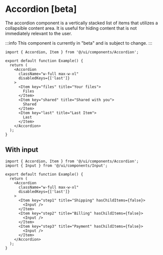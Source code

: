 # Accordion [beta]

The accordion component is a vertically stacked list of items that utilizes a collapsible content area. It is useful for hiding content that is not immediately relevant to the user.

:::info
This component is currently in "beta" and is subject to change.
:::

```tsx
import { Accordion, Item } from '@/ui/components/Accordion';

export default function Example() {
  return (
    <Accordion
      className="w-full max-w-xl"
      disabledKeys={['last']}
    >
      <Item key="files" title="Your files">
        Files
      </Item>
      <Item key="shared" title="Shared with you">
        Shared
      </Item>
      <Item key="last" title="Last Item">
        Last
      </Item>
    </Accordion>
  );
}
```

## With input

```tsx
import { Accordion, Item } from '@/ui/components/Accordion';
import { Input } from '@/ui/components/Input';

export default function Example() {
  return (
    <Accordion
      className="w-full max-w-xl"
      disabledKeys={['last']}
    >
      <Item key="step1" title="Shipping" hasChildItems={false}>
        <Input />
      </Item>
      <Item key="step2" title="Billing" hasChildItems={false}>
        <Input />
      </Item>
      <Item key="step3" title="Payment" hasChildItems={false}>
        <Input />
      </Item>
    </Accordion>
  );
}
```